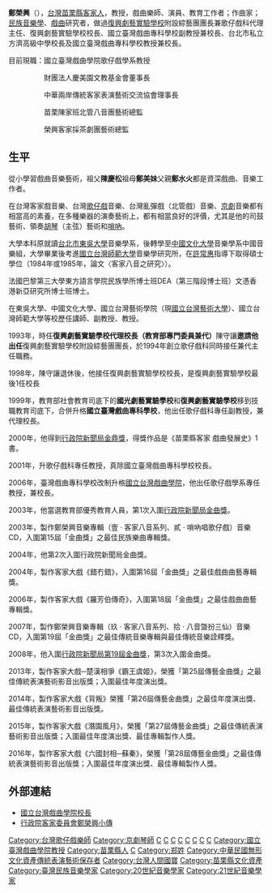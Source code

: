 {{blpunsourced|time=2015-10-23T17:43:11+00:00}}
'''鄭榮興'''（{{bd|1953年|8月20日||catIdx=Z鄭}}），[[台灣|台灣]][[苗栗縣|苗栗縣]][[客家人|客家人]]，教授，戲曲樂師、演員、教育工作者；作曲家；[[民族音樂學|民族音樂學]]、[[戲曲|戲曲]]研究者，做過[[復興劇藝實驗學校|復興劇藝實驗學校]]附設綜藝團團長兼歌仔戲科代理主任、復興劇藝實驗學校校長、國立臺灣戲曲專科學校副教授兼校長、台北市私立方濟高級中學校長及國立臺灣戲曲專科學校教授兼校長。

目前現職：國立臺灣戲曲學院歌仔戲學系教授

　　　　　財團法人慶美園文教基金會董事長

　　　　　中華兩岸傳統客家表演藝術交流協會理事長

　　　　　苗栗陳家班北管八音團藝術總監

　　　　　榮興客家採茶劇團藝術總監　

== 生平 ==
從小學習戲曲音樂藝術，祖父'''陳慶松'''祖母'''鄭美妹'''父親'''鄭水火'''都是資深戲曲、音樂工作者。

在台灣客家戲音樂、台灣[[歌仔戲|歌仔戲]]音樂、台灣亂彈戲（北管戲）音樂、[[京劇|京劇]]音樂都有相當高的素養，在多種樂器的演奏藝術上，都有相當良好的評價，尤其是他的司鼓藝術、領奏[[胡琴|胡琴]]（主弦）藝術和[[嗩吶|嗩吶]]。

大學本科原就讀[[台北市|台北市]][[東吳大學_(台灣)|東吳大學]]音樂學系，後轉學至[[中國文化大學|中國文化大學]]音樂學系中國音樂組，大學畢業後考進[[國立台灣師範大學|國立台灣師範大學]]音樂學研究所，在[[許常惠|許常惠]]指導下取得碩士學位（1984年或1985年，論文〈客家八音之研究〉）。

法國巴黎第三大學東方語言學院民族學所博士班DEA（第三階段博士班）文憑香港新亞研究所博士班博士。

在東吳大學、中國文化大學、國立台灣藝術學院（現[[國立台灣藝術大學|國立台灣藝術大學]]）、國立台灣師範大學等校歷任講師、副教授、教授。

1993年，時任'''復興劇藝實驗學校代理校長（教育部專門委員兼代）'''陳守讓'''邀請他出任'''復興劇藝實驗學校附設綜藝團團長，於1994年創立歌仔戲科同時接任兼代主任職務。

1998年，陳守讓退休後，他接任復興劇藝實驗學校校長，是復興劇藝實驗學校最後1任校長

1999年，教育部社會教育司底下的'''國光劇藝實驗學校'''和'''復興劇藝實驗學校'''移到技職教育司底下，合併升格'''國立臺灣戲曲專科學校'''，他出任歌仔戲科專任副教授，兼代理校長。

2000年，他得到[[行政院新聞局|行政院新聞局]][[金鼎獎|金鼎獎]]，得獎作品是《苗栗縣客家
戲曲發展史》1書。

2001年，升歌仔戲科專任教授，真除國立臺灣戲曲專科學校校長。

2006年，臺灣戲曲專科學校改制升格[[國立台灣戲曲學院|國立台灣戲曲學院]]，他出任歌仔戲學系專任教授，兼校長。

2003年，他當選教育部優秀教育人員，第1次入圍[[行政院新聞局|行政院新聞局]][[金曲獎|金曲獎]]。

2003年，製作鄭榮興音樂專輯（壹 ‧ 客家八音系列、貳 ‧ 嗩吶唱歌仔戲）音樂CD，入圍第15屆「金曲獎」之最佳民族樂曲專輯獎。

2004年，他第2次入圍行政院新聞局金曲獎。

2004年，製作客家大戲《錯冇錯》，入圍第16屆「金曲獎」之最佳戲曲曲藝專輯獎。

2006年，製作客家大戲《羅芳伯傳奇》，入圍第18屆「金曲獎」之最佳戲曲曲藝專輯獎。

2007年，製作鄭榮興音樂專輯（玖 ‧ 客家八音系列、拾 ‧ 八音曁扮三仙）音樂CD，入圍第19屆「金曲獎」之最佳傳統音樂專輯與最佳傳統音樂詮釋獎。

2008年，他入圍[[行政院新聞局|行政院新聞局]][[第19屆金曲獎|第19屆金曲獎]]，第3次入圍金曲獎。

2013年，製作客家大戲─楚漢相爭《霸王虞姬》，榮獲「第25屆傳藝金曲獎」之最佳傳統表演藝術影音出版獎；入圍最佳年度演出獎。

2014年，製作客家大戲《背叛》榮獲「第26屆傳藝金曲獎」之最佳年度演出獎、最佳傳統表演藝術影音出版獎。

2015年，製作客家大戲《潛園風月》，榮獲「第27屆傳藝金曲獎」之最佳傳統表演藝術影音出版獎；入圍最佳年度演出獎、最佳專輯製作人獎。

2016年，製作客家大戲《六國封相─蘇秦》，榮獲「第28屆傳藝金曲獎」之最佳傳統表演藝術影音出版獎；入圍最佳年度演出獎、最佳專輯製作人獎。

==外部連結==
*[https://web.archive.org/web/20090610152631/http://www.tcpa.edu.tw/onweb.jsp?webno=33333333;2 國立台灣戲曲學院校長]
*[http://www.hakka.gov.tw/ct.asp?xItem=26348&ctNode=1561&mp=278 行政院客家委員會鄭榮興小傳]{{Dead link|date=2018年9月 |bot=InternetArchiveBot |fix-attempted=yes }}

{{start box}}
{{s-before|陳守讓}}
{{s-title|復興劇藝實驗學校代理校長|1998年—1999年}}
{{s-after|最後1任}}
{{s-before|首任}}
{{s-title|國立臺灣戲曲專科學校校長|1999年—2001年}}
{{s-after|最後1任}}
{{s-before|首任}}
{{s-title|國立臺灣戲曲專科學校校長|2001年—2006年}}
{{s-after|最後1任}}
{{s-before|首任}}
{{s-title|[[國立台灣戲曲學院|國立台灣戲曲學院]]校長|2006年—[[2010年10月31日|2010年10月31日]]}}
{{s-after|游素凰（代理）}}
{{end box}}

{{Authority control}}

[[Category:台灣歌仔戲樂師|Category:台灣歌仔戲樂師]]
[[Category:京劇琴師|Category:京劇琴師]]
[[Category:台灣戲曲樂師|C]]
[[Category:台灣作曲家|C]]
[[Category:台灣音樂教育家|C]]
[[Category:東吳大學校友|C]]
[[Category:國立臺灣師範大學校友|C]]
[[Category:中國文化大學校友|C]]
[[Category:中國文化大學教授|C]]
[[Category:台灣民謠音樂家|C]]
[[Category:國立臺灣戲曲學院教授|Category:國立臺灣戲曲學院教授]]
[[Category:苗栗縣人|Category:苗栗縣人]]
[[Category:客家裔臺灣人|C]]
[[Category:郑姓|Category:郑姓]]
[[Category:中華民國無形文化資產傳統表演藝術保存者|Category:中華民國無形文化資產傳統表演藝術保存者]]
[[Category:台灣人間國寶|Category:台灣人間國寶]]
[[Category:苗栗縣文化資產|Category:苗栗縣文化資產]]
[[Category:臺灣民族音樂學家|Category:臺灣民族音樂學家]]
[[Category:20世紀音樂學家|Category:20世紀音樂學家]]
[[Category:21世紀音樂學家|Category:21世紀音樂學家]]
